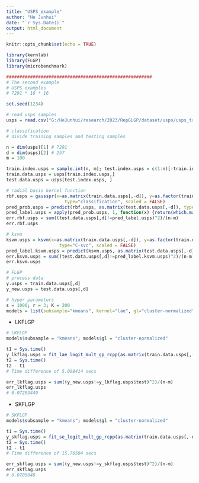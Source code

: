 ```yaml
---
title: "USPS_example"
author: "He Junhui"
date: "`r Sys.Date()`"
output: html_document
---
```


```r
knitr::opts_chunk$set(echo = TRUE)
```

```r
library(kernlab)
library(FLGP)
library(microbenchmark)
```

```r
#######################################################
# The second example
# USPS examples
# 7291 * 16 * 16

set.seed(1234)
```


```r
# read usps samples
usps = read.csv("G:/HeJunhui/research/2023/RepGLGP/dataset/usps/usps_train.csv", header = FALSE, row.names=1, skip = 1)
```



```r
# classification
# divide training samples and testing samples

n = dim(usps)[1] # 7291
d = dim(usps)[2] # 257
m = 100

train.index.usps = sample.int(n, m); test.index.usps = c(1:n)[-train.index.usps]
train.data.usps = usps[train.index.usps,]
test.data.usps = usps[test.index.usps, ]
```

```r
# radial basis kernel function
rbf.usps = gausspr(x=as.matrix(train.data.usps[,-d]), y=as.factor(train.data.usps[,d]),
                      type="classification", scaled = FALSE)
pred_prob.usps = predict(rbf.usps, as.matrix(test.data.usps[,-d]), type="probabilities")
pred_label.usps = apply(pred_prob.usps, 1, function(x) {return(which.max(x)-1)})
err.rbf.usps = sum((test.data.usps[,d]!=pred_label.usps)^2)/(n-m)
err.rbf.usps
```

```r
# ksvm
ksvm.usps = ksvm(x=as.matrix(train.data.usps[,-d]), y=as.factor(train.data.usps[,d]), 
                    type="C-svc", scaled = FALSE)
pred_label.ksvm.usps = predict(ksvm.usps, as.matrix(test.data.usps[,-d]))
err.ksvm.usps = sum((test.data.usps[,d]!=pred_label.ksvm.usps)^2)/(n-m)
err.ksvm.usps
```


```r
# FLGP
# process data
y.usps = train.data.usps[,d]
y_new.usps = test.data.usps[,d]
```

```r
# hyper parameters
s = 1000; r = 3; K = 200
models = list(subsample="kmeans", kernel="lae", gl="cluster-normalized", root=TRUE)
```


+ LKFLGP
```r
# LKFLGP
models$subsample = "kmeans"; models$gl = "cluster-normalized"
```


```r
t1 = Sys.time()
y_lkflag.usps = fit_lae_logit_mult_gp_rcpp(as.matrix(train.data.usps[,-d]), y.usps, as.matrix(test.data.usps[,-d]), s, r, K, models = models)
t2 = Sys.time()
t2 - t1
# Time difference of 5.098414 secs
```

```r
err_lkflag.usps = sum((y_new.usps!=y_lkflag.usps$test)^2)/(n-m)
err_lkflag.usps
# 0.07203449
```

+ SKFLGP
```r
# SKFLGP
models$subsample = "kmeans"; models$gl = "cluster-normalized"
```

```r
t1 = Sys.time()
y_skflag.usps = fit_se_logit_mult_gp_rcpp(as.matrix(train.data.usps[,-d]), y.usps, as.matrix(test.data.usps[,-d]), s, r, K, models = models)
t2 = Sys.time()
t2 - t1
# Time difference of 15.76504 secs
```

```r
err_skflag.usps = sum((y_new.usps!=y_skflag.usps$test)^2)/(n-m)
err_skflag.usps
# 0.0705048
```




